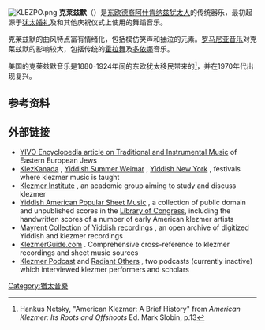 [[File:KLEZPO.png|thumb]]
{{JewishMusic}}
'''克莱兹默'''（{{lang-yi|קלעזמער}}）是[[东欧|东欧]][[德裔|德裔]][[阿什肯纳兹犹太人|阿什肯纳兹犹太人]]的传统器乐，最初起源于[[犹太婚礼|犹太婚礼]]及和其他庆祝仪式上使用的舞蹈音乐。

克莱兹默的曲风特点富有情绪化，包括模仿笑声和抽泣的元素。[[罗马尼亚音乐|罗马尼亚音乐]]对克莱兹默的影响较大，包括传统的[[霍拉舞|霍拉舞]]及[[多依娜|多依娜]]音乐。

美国的克莱兹默音乐是1880-1924年间的东欧犹太移民带来的<ref>Hankus Netsky, "American Klezmer: A Brief History" from ''American Klezmer: Its Roots and Offshoots'' Ed. Mark Slobin, p.13</ref>，并在1970年代出现复兴。

==参考资料==
{{reflist}}

==外部链接==
{{Commons}}
* [http://www.yivoencyclopedia.org/article.aspx/Music/Traditional_and_Instrumental_Music YIVO Encyclopedia article on Traditional and Instrumental Music] {{Wayback|url=http://www.yivoencyclopedia.org/article.aspx/Music/Traditional_and_Instrumental_Music |date=20220505215645 }} of Eastern European Jews
* [https://klezkanada.org/ KlezKanada] {{Wayback|url=https://klezkanada.org/ |date=20220506145624 }}, [https://yiddishsummer.eu/ Yiddish Summer Weimar] {{Wayback|url=https://yiddishsummer.eu/ |date=20220503123913 }}, [https://www.yiddishnewyork.com/ Yiddish New York] {{Wayback|url=https://www.yiddishnewyork.com/ |date=20220515135529 }}, festivals where klezmer music is taught
* [https://klezmerinstitute.org/ Klezmer Institute] {{Wayback|url=https://klezmerinstitute.org/ |date=20220510112146 }}, an academic group aiming to study and discuss klezmer
* [https://www.loc.gov/collections/yiddish-american-popular-sheet-music/ Yiddish American Popular Sheet Music] {{Wayback|url=https://www.loc.gov/collections/yiddish-american-popular-sheet-music/ |date=20220515075751 }}, a collection of public domain and unpublished scores in the [[Library_of_Congress|Library of Congress]], including the handwritten scores of a number of early American klezmer artists
* [https://search.library.wisc.edu/digital/AMayrentRec Mayrent Collection of Yiddish recordings] {{Wayback|url=https://search.library.wisc.edu/digital/AMayrentRec |date=20211209140258 }}, an open archive of digitized Yiddish and klezmer recordings
* [http://www.klezmerguide.com KlezmerGuide.com] {{Wayback|url=http://www.klezmerguide.com/ |date=20220129173421 }}. Comprehensive cross-reference to klezmer recordings and sheet music sources
* [http://klezmerpodcast.com/ Klezmer Podcast] {{Wayback|url=http://klezmerpodcast.com/ |date=20190201001515 }} and [http://danblacksberg.com/category/podcast/ Radiant Others] {{Wayback|url=http://danblacksberg.com/category/podcast/ |date=20220330032843 }}, two podcasts (currently inactive) which interviewed klezmer performers and scholars

[[Category:猶太音樂|Category:猶太音樂]]